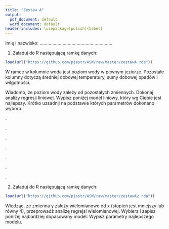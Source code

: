 ```yaml
---
title: "Zestaw A"
output:
  pdf_document: default
  word_document: default
header-includes: \usepackage[polish]{babel}
---
```


Imię i nazwisko: .........................................................

1. Załaduj do R następującą ramkę danych:

```r
load(url("https://github.com/pjastr/ASW/raw/master/zestawA.rda"))
```

W ramce w kolumnie woda jest poziom wody w pewnym jeziorze. Pozostałe kolumny dotyczą średniej dobowej temperatury, sumy dobowej opadów i wilgotności.

Wiadomo, że poziom wody zależy od pozostałych zmiennych. Dokonaj analizy regresji liniowej. Wypisz poniżej model liniowy, który wg Ciebie jest najlepszy. Krótko uzsadnij na podstawie których parametrów dokonano wyboru.

.

.

.

.

.

.

.

2. Załaduj do R następującą ramkę danych:

```r
load(url("https://github.com/pjastr/ASW/raw/master/zestawA2.rda"))
```

Wiedząc, że zmienna y zależy wielomianowo od x (stopień jest mniejszy lub równy 4), przeprowadż analizę regrejsi wielomianowej. Wybierz i zapisz poniżej najbardziej dopasowany model. Wypisz parametry najlepszego modelu.










